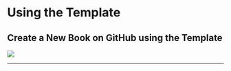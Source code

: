 # Using the Template {#demo}

## Create a New Book on GitHub using the Template

![](images/a9676ba37e5e4ca8b9489239db8cb8d8.png)

***